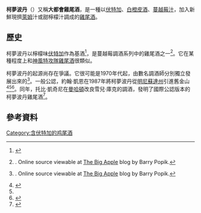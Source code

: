 {{Infobox cocktail
| iba         = yes| sourcelink  = cosmopolitan
| name        = 柯夢波丹
| image       = cosmo_drink.jpg
| caption     = 
| type        = cocktail
| flaming     = 
| vodka       = yes
| served      = straight
| garnish     = [[檸檬|檸檬]]片、[[萊姆|萊姆]]片
| drinkware   = cocktail 
| ingredients = * 40毫升 [[伏特加|伏特加]]（檸檬）
* 15毫升 [[君度橙酒|君度橙酒]]
* 15毫升 現榨[[萊姆|萊姆]]汁
* 30毫升 [[蔓越莓汁|蔓越莓汁]]
| prep        = [[搖酒器|搖酒器]]裝入冰塊，倒入所有材料，搖盪到外部結霜。將酒液過濾冰塊後，倒入雞尾酒杯。在酒杯上方扭轉檸檬皮以添增香氣。
| notes       = 柯夢波丹的酒呈粉紅色、帶有氣泡。
| footnotes   = 
}}
'''柯夢波丹'''（{{lang-en|cosmopolitan}}）又稱'''大都會雞尾酒'''，是一種以[[伏特加|伏特加]]、[[白橙皮酒|白橙皮酒]]、[[蔓越莓汁|蔓越莓汁]]，加入新鮮現擠[[萊姆|萊姆]]汁或甜檸檬汁調成的[[雞尾酒|雞尾酒]]。

== 歷史 ==
柯夢波丹以檸檬味[[伏特加|伏特加]]作為基酒<ref name="IBA">
{{cite web |url=http://www.iba-world.com/english/cocktails/cosmopolitan.php |title=Official Cocktail recipe: Cosmopolitan |publisher=[http://www.iba-world.com/english/ International Bartenders Association] |accessdate=2007-05-02 |deadurl=yes |archiveurl=https://web.archive.org/web/20070520072008/http://www.iba-world.com/english/cocktails/cosmopolitan.php |archivedate=2007-05-20 }}</ref>，是蔓越莓調酒系列中的雞尾酒之一<ref name="Grimes">{{Cite document |last=Grimes |first=William |date=November 2001 |title=Straight Up Or On the Rocks: The Story of the American Cocktail |publisher=North Point Press |page=[https://archive.org/details/straightuporonro00will/page/119 119] |url=https://archive.org/details/straightuporonro00will |accessdate=2008-05-19 |postscript=<!--None--> }}. Online source viewable at [http://www.barrypopik.com/index.php/new_york_city/entry/cosmopolitan_cocktail/ The Big Apple] {{Wayback|url=http://www.barrypopik.com/index.php/new_york_city/entry/cosmopolitan_cocktail/ |date=20200922213051 }} blog by Barry Popik.</ref>。它在某種程度上和[[神風特攻隊雞尾酒|神風特攻隊雞尾酒]]很類似。

柯夢波丹的起源尚存在爭議。它很可能是1970年代起，由數名調酒師分別獨立發展出來的<ref name="Harrington">{{Cite document |last=Harrington |first=Paul |last2=Moorhead |first2=Laura |year=1998 |title=Cocktail: The Drinks for the 21st Century |publication-place=New York |publisher=Viking (Penguin Putnam Inc.) |page=76 |url= |accessdate=2008-05-19 |postscript=<!--None--> }}. Online source viewable at [http://www.barrypopik.com/index.php/new_york_city/entry/cosmopolitan_cocktail/ The Big Apple] {{Wayback|url=http://www.barrypopik.com/index.php/new_york_city/entry/cosmopolitan_cocktail/ |date=20200922213051 }} blog by Barry Popik.</ref>。一般公認，約翰·凱恩在1987年將柯夢波丹從[[明尼蘇達州|明尼蘇達州]]引進舊金山<ref name="Kilduff">{{cite web |url=http://eastbaymonthly.com/kilduff-07-06.html |title=Belly Up to the Bar: John Caine brought the cosmo to Frisco |accessdate=2008-05-20 |last=Kilduff |first=Paul |work=The Kilduff Archive |publisher=The Monthly: The East Bay's Premier Magazine of Culture and Commerce |archive-url=https://web.archive.org/web/20101005015818/http://eastbaymonthly.com/kilduff-07-06.html |archive-date=2010-10-05 |dead-url=yes }}</ref><ref name="Kilduff" /><ref name="CityPages">{{cite web|url=http://www.citypages.com/bestof2006/sexdrugsrocknroll/bestof2828.asp |title=Best Locally Created Cocktail |work=Best of the Twin Cities 2006 |publisher=CityPages.com |accessdate=2006-12-31 |deadurl=yes |archiveurl=https://web.archive.org/web/20070109064707/http://citypages.com/bestof2006/sexdrugsrocknroll/bestof2828.asp |archivedate=2007-01-09 }}</ref>。同年，托比·凱奇尼在[[曼哈頓|曼哈頓]]改良雪兒·庫克的調酒，發明了國際公認版本的柯夢波丹雞尾酒<ref name="Cook">
{{cite web|url=http://www.ardentspirits.com/ardentspirits/Newsletter/vol7Issue06.html#cosmo |title=The Birth of the Cosmopolitan: A Tale of Two Bartenders |accessdate=2006-12-31 |last=Regan |first=Gary |coauthors=Mardee Haidin Regan |work=Ardent Spirits e-letter. Vol. 7, Issue 6 |archiveurl=https://web.archive.org/web/20070707072947/http://www.ardentspirits.com/ardentspirits/Newsletter/vol7Issue06.html |archivedate=2007-07-07 |date=October 2006 |deadurl=yes }}</ref>。

== 參考資料 ==
{{reflist}}

{{国际调酒师协会官方鸡尾酒}}
{{Authority control}}
{{DEFAULTSORT:Cosmopolitan (Cocktail)}}
[[Category:含伏特加的鸡尾酒|Category:含伏特加的鸡尾酒]]